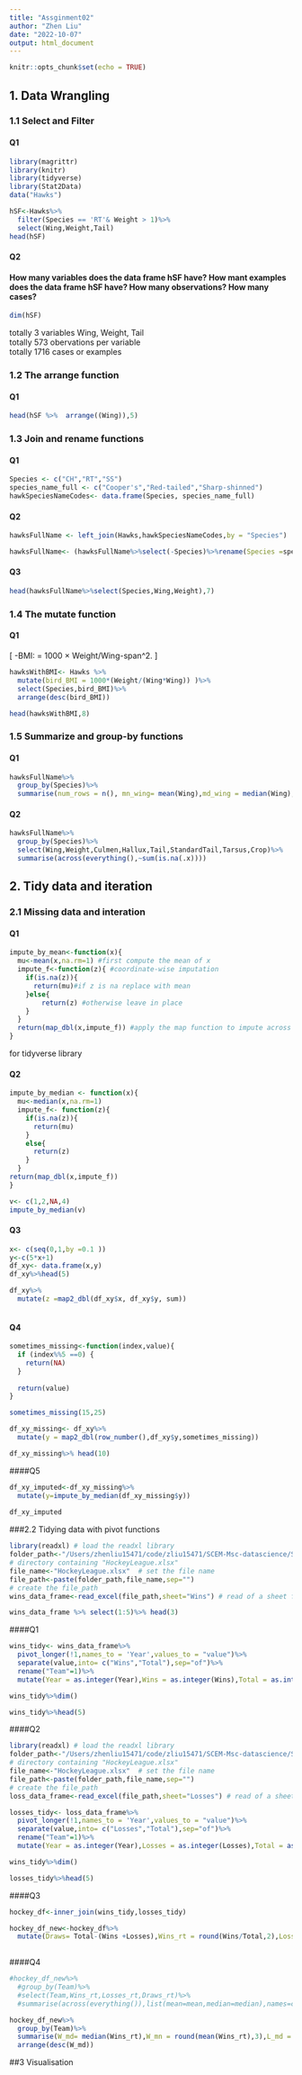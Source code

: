 ```yaml
---
title: "Assginment02"
author: "Zhen Liu"
date: "2022-10-07"
output: html_document
---
```


```r
knitr::opts_chunk$set(echo = TRUE)
```

## 1. Data Wrangling 
### 1.1 Select and Filter 
#### Q1
```r

library(magrittr)
library(knitr)
library(tidyverse)
library(Stat2Data)
data("Hawks")
```


```r
hSF<-Hawks%>%
  filter(Species == 'RT'& Weight > 1)%>%
  select(Wing,Weight,Tail)
head(hSF)
```
#### Q2 
#### How many variables does the data frame hSF have? How mant examples does the data frame hSF have? How many observations? How many cases?

```r

dim(hSF)
```

totally 3 variables Wing, Weight, Tail\
totally 573 obervations per variable\
totally 1716 cases or examples

### 1.2 The arrange function

#### Q1

```r
head(hSF %>%  arrange((Wing)),5)

```
### 1.3 Join and rename functions 

#### Q1

```r
Species <- c("CH","RT","SS")
species_name_full <- c("Cooper's","Red-tailed","Sharp-shinned")
hawkSpeciesNameCodes<- data.frame(Species, species_name_full)
```

#### Q2
```r
hawksFullName <- left_join(Hawks,hawkSpeciesNameCodes,by = "Species")

hawksFullName<- (hawksFullName%>%select(-Species)%>%rename(Species =species_name_full ))

```
#### Q3
```r
head(hawksFullName%>%select(Species,Wing,Weight),7)
```
### 1.4 The mutate function
#### Q1 
\[
\Bird-BMI: = 1000 × Weight/Wing-span^2.
\]

```r
hawksWithBMI<- Hawks %>%
  mutate(bird_BMI = 1000*(Weight/(Wing*Wing)) )%>%
  select(Species,bird_BMI)%>%
  arrange(desc(bird_BMI))

head(hawksWithBMI,8)
```

### 1.5 Summarize and group-by functions
#### Q1 


```r
hawksFullName%>%
  group_by(Species)%>%
  summarise(num_rows = n(), mn_wing= mean(Wing),md_wing = median(Wing), t_mn_wing = mean(Wing,trim = 0.1),b_wt_ratio= max(Wing/Tail))

```
#### Q2

```r

hawksFullName%>%
  group_by(Species)%>%
  select(Wing,Weight,Culmen,Hallux,Tail,StandardTail,Tarsus,Crop)%>%
  summarise(across(everything(),~sum(is.na(.x))))

```

## 2. Tidy data and iteration
### 2.1 Missing data and interation
#### Q1

```r
impute_by_mean<-function(x){ 
  mu<-mean(x,na.rm=1) #first compute the mean of x 
  impute_f<-function(z){ #coordinate-wise imputation
    if(is.na(z)){ 
      return(mu)#if z is na replace with mean 
    }else{ 
        return(z) #otherwise leave in place
    }
  } 
  return(map_dbl(x,impute_f)) #apply the map function to impute across vector
}

```

for tidyverse library 

#### Q2

```r
impute_by_median <- function(x){
  mu<-median(x,na.rm=1)
  impute_f<- function(z){
    if(is.na(z)){
      return(mu)
    }
    else{
      return(z)
    }
  }
return(map_dbl(x,impute_f))
}
```
```r
v<- c(1,2,NA,4)
impute_by_median(v)
```
#### Q3

```r
x<- c(seq(0,1,by =0.1 ))
y<-c(5*x+1)
df_xy<- data.frame(x,y)
df_xy%>%head(5)
```
```r

df_xy%>%
  mutate(z =map2_dbl(df_xy$x, df_xy$y, sum))



```

#### Q4
```r

sometimes_missing<-function(index,value){
  if (index%%5 ==0) {
    return(NA)
  }
 
  return(value)
}

sometimes_missing(15,25)

```
```r



df_xy_missing<- df_xy%>%
  mutate(y = map2_dbl(row_number(),df_xy$y,sometimes_missing))

df_xy_missing%>% head(10)

```
####Q5

```r



df_xy_imputed<-df_xy_missing%>%
  mutate(y=impute_by_median(df_xy_missing$y))
  
df_xy_imputed

```
###2.2 Tidying data with pivot functions


```r

library(readxl) # load the readxl library
folder_path<-"/Users/zhenliu15471/code/zliu15471/SCEM-Msc-datascience/SCEM-Msc-datascience/"  # set this to the name of the 
# directory containing "HockeyLeague.xlsx"
file_name<-"HockeyLeague.xlsx"  # set the file name
file_path<-paste(folder_path,file_name,sep="") 
# create the file_path
wins_data_frame<-read_excel(file_path,sheet="Wins") # read of a sheet from an xl file
```
```r
wins_data_frame %>% select(1:5)%>% head(3)
```
####Q1

```r

wins_tidy<- wins_data_frame%>%
  pivot_longer(!1,names_to = 'Year',values_to = "value")%>%
  separate(value,into= c("Wins","Total"),sep="of")%>%
  rename("Team"=1)%>%
  mutate(Year = as.integer(Year),Wins = as.integer(Wins),Total = as.integer(Total))

wins_tidy%>%dim()


```


```r
wins_tidy%>%head(5)
```
####Q2
```r
library(readxl) # load the readxl library
folder_path<-"/Users/zhenliu15471/code/zliu15471/SCEM-Msc-datascience/SCEM-Msc-datascience/"  # set this to the name of the 
# directory containing "HockeyLeague.xlsx"
file_name<-"HockeyLeague.xlsx"  # set the file name
file_path<-paste(folder_path,file_name,sep="") 
# create the file_path
loss_data_frame<-read_excel(file_path,sheet="Losses") # read of a sheet from an xl file
```
```r
losses_tidy<- loss_data_frame%>%
  pivot_longer(!1,names_to = 'Year',values_to = "value")%>%
  separate(value,into= c("Losses","Total"),sep="of")%>%
  rename("Team"=1)%>%
  mutate(Year = as.integer(Year),Losses = as.integer(Losses),Total = as.integer(Total))

wins_tidy%>%dim()
```

```r
losses_tidy%>%head(5)
```
####Q3

```r



hockey_df<-inner_join(wins_tidy,losses_tidy)

hockey_df_new<-hockey_df%>%
  mutate(Draws= Total-(Wins +Losses),Wins_rt = round(Wins/Total,2),Losses_rt = round(Losses/Total,2), Draws_rt = round(Draws/Total,2))
  


```
####Q4

```r


#hockey_df_new%>%
  #group_by(Team)%>%
  #select(Team,Wins_rt,Losses_rt,Draws_rt)%>%
  #summarise(across(everything()),list(mean=mean,median=median),names=c(W_mn,W_mn,L_mn,L_md,D_mn,D_md))

```

```r

hockey_df_new%>%
  group_by(Team)%>%
  summarise(W_md= median(Wins_rt),W_mn = round(mean(Wins_rt),3),L_md = median(Losses_rt), L_mn =round(mean(Losses_rt),3),D_md= median(Draws_rt),D_mn = round(mean(Draws_rt),3))%>%
  arrange(desc(W_md))
```

##3 Visualisation

